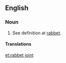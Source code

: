 ==English==

===Noun===
{{en-noun|head=[[rabbet]] [[joint]]}}

# {{label|en|rare|woodworking}} See definition at [[rabbet]].

====Translations====
{{trans-see|rabbet}}

[[et:rabbet joint]]